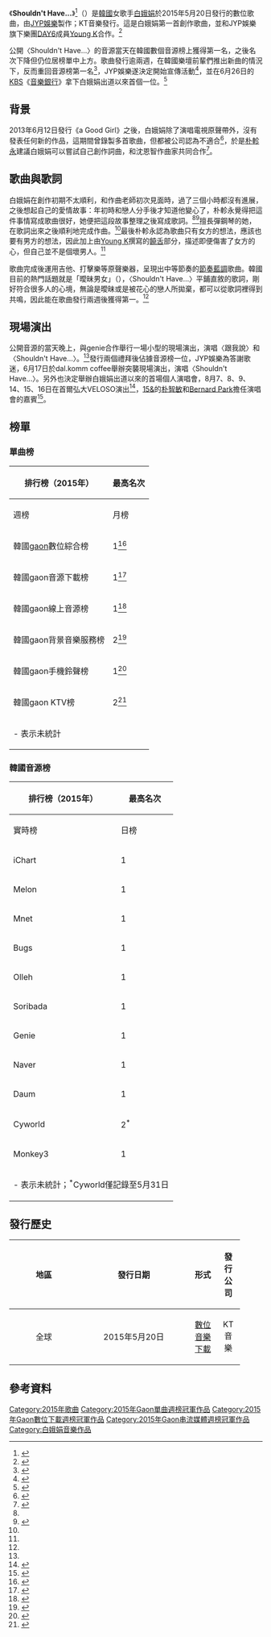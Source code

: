 {{Infobox song
| name          = Shouldn't Have...
| cover         = Baek AYeon-Shouldn't Have... cover.jpg
| original_name = 이럴거면 그러지말지
| type          = single
| artist        = [[白娥娟|白娥娟]]
| album         = 
| A-side        = 
| recorded      = [[JYP娛樂|JYP娛樂]]
| released      = {{Start date|2015|5|20}}
| published     = KT音樂
| genre         = K-Pop, R&B/Soul
| language      = ko
| length        = {{Duration|m=3|s=32}}
| lyricist      = 沈恩智、白娥娟、Young K
| composer      = 沈恩智、白娥娟
| arranger      = 沈恩智
| label         = JYP娛樂
| producer      = 
| tracks        = 
| misc          = {{External music video| type = album | {{YouTube|x815A21RIto|Shouldn't Have...}} }}
}}
《'''Shouldn't Have...'''》<ref name="discography">{{Cite web|url=http://100ayeon.jype.com/discography.asp?idx=3&lng=CH&page=|title=Discography|accessdate=2015-07-05|publisher=genie|date=2015-05-20|language=zh-cn|archive-url=https://web.archive.org/web/20150706152947/http://100ayeon.jype.com/discography.asp?idx=3&lng=CH&page=|archive-date=2015-07-06|dead-url=yes}}</ref>（{{lang-ko|'''이럴거면 그러지말지'''}}）是[[韓國|韓國]]女歌手[[白娥娟|白娥娟]]於2015年5月20日發行的數位歌曲，由[[JYP娛樂|JYP娛樂]]製作；KT音樂發行。這是白娥娟第一首創作歌曲，並和JYP娛樂旗下樂團[[DAY6|DAY6]]成員[[姜永晛|Young K]]合作。<ref>{{cite news|url=http://kpopn.com/2015/05/20/276398/|title=白娥娟<nowiki>"Shouldn’t Have"</nowiki>MV|publisher=kpopn.com|date=2015-05-20|language=zh-tw|access-date=2015-07-05|archive-url=https://web.archive.org/web/20150713204917/http://kpopn.com/2015/05/20/276398/|archive-date=2015-07-13|dead-url=yes}}</ref>

公開〈Shouldn't Have...〉的音源當天在韓國數個音源榜上獲得第一名，之後名次下降但仍位居榜單中上方。歌曲發行逾兩週，在韓國樂壇前輩們推出新曲的情況下，反而重回音源榜第一名<ref>{{cite news|url=http://www.ettoday.net/news/20150613/520392.htm|title=BIGBANG、EXO回歸搶冠軍！竟是 JYP的她奪下第一名|publisher=ETtoday|date=2015-06-13|language=zh-tw|accessdate=2015-07-05|archive-date=2015-07-31|archive-url=https://web.archive.org/web/20150731192401/http://www.ettoday.net/news/20150613/520392.htm|dead-url=no}}</ref>，JYP娛樂遂決定開始宣傳活動<ref>{{cite news|url=http://kpopn.com/2015/06/11/279848/|title=白娥娟出演本週音樂節目|publisher=kpopn.com|date=2015-06-11|language=zh-tw|access-date=2015-07-05|archive-url=https://web.archive.org/web/20150713210224/http://kpopn.com/2015/06/11/279848/|archive-date=2015-07-13|dead-url=yes}}</ref>，並在6月26日的[[KBS|KBS]]《[[KBS音樂銀行|音樂銀行]]》拿下白娥娟出道以來首個一位。<ref>{{cite news|url=http://kpopn.com/2015/07/05/284025/|title=白娥娟獲6/26音樂銀行一位|publisher=kpopn.com|date=2015-07-05|language=zh-tw|access-date=2015-07-05|archive-url=https://web.archive.org/web/20150708014741/http://kpopn.com/2015/07/05/284025/|archive-date=2015-07-08|dead-url=yes}}</ref>

==背景==
2013年6月12日發行《a Good Girl》之後，白娥娟除了演唱電視原聲帶外，沒有發表任何新的作品，這期間曾錄製多首歌曲，但都被公司認為不適合<ref>{{cite news|url=http://chinese.kpopstarz.com/trad/articles/78793/20150625/baiyayan.htm|title=白雅言：家人會在凌晨確認音源榜,媽媽甚至...|publisher=全星網|date=2015-06-25|language=zh-tw|accessdate=2015-07-17|archive-date=2015-07-07|archive-url=https://web.archive.org/web/20150707073304/http://chinese.kpopstarz.com/trad/articles/78793/20150625/baiyayan.htm|dead-url=no}}</ref>，於是[[朴軫永|朴軫永]]建議白娥娟可以嘗試自己創作詞曲，和沈恩智作曲家共同合作<ref name="gaon interview">{{cite news|url=http://gaonchart.co.kr/main/section/article/view.gaon?idx=9865&sgenre=interview|title=<nowiki>[2015년 26주차]</nowiki> 백아연_가온차트 디지털차트 1위 인터뷰|publisher=gaon|date=2015-07-01|language=ko|accessdate=2015-07-14|archive-date=2015-07-14|archive-url=https://web.archive.org/web/20150714120512/http://gaonchart.co.kr/main/section/article/view.gaon?idx=9865&sgenre=interview|dead-url=no}}</ref>。

==歌曲與歌詞==
白娥娟在創作初期不太順利，和作曲老師初次見面時，過了三個小時都沒有進展，之後想起自己的愛情故事：年初時和戀人分手後才知道他變心了，朴軫永覺得把這件事情寫成歌曲很好，她便把這段故事整理之後寫成歌詞。<ref name="gaon interview"/><ref name="mini live">{{Cite web|url=http://www.genie.co.kr/genie_Magazine/f_sub_main.asp?ctid=2&mgz_seq=884&Shortpath=4ni797|title=백아연 미니 라이브 공연 영상 공개|accessdate=2015-07-05|publisher=genie|date=2015-05-13|language=ko|archive-date=2015-07-06|archive-url=https://web.archive.org/web/20150706175829/http://www.genie.co.kr/genie_Magazine/f_sub_main.asp?ctid=2&mgz_seq=884&Shortpath=4ni797|dead-url=no}}</ref>擅長彈鋼琴的她，在歌詞出來之後順利地完成作曲。<ref name="gaon interview"/>最後朴軫永認為歌曲只有女方的想法，應該也要有男方的想法，因此加上由[[姜永晛|Young K]]撰寫的[[饒舌|饒舌]]部分，描述即便傷害了女方的心，但自己並不是個壞男人。<ref name="gaon interview"/>

歌曲完成後運用吉他、打擊樂等原聲樂器，呈現出中等節奏的[[節奏藍調|節奏藍調]]歌曲。韓國目前的熱門話題就是「曖昧男女」（{{lang-ko|썸남썸녀}}），〈Shouldn't Have...〉平鋪直敘的歌詞，剛好符合很多人的心境，無論是曖昧或是被花心的戀人所拋棄，都可以從歌詞裡得到共鳴，因此能在歌曲發行兩週後獲得第一。<ref name="discography"/>

==現場演出==
公開音源的當天晚上，與genie合作舉行一場小型的現場演出，演唱〈跟我說〉和〈Shouldn't Have...〉。<ref name="mini live"/>發行兩個禮拜後佔據音源榜一位，JYP娛樂為答謝歌迷，6月17日於dal.komm coffee舉辦突襲現場演出，演唱〈Shouldn't Have...〉。另外也決定舉辦白娥娟出道以來的首場個人演唱會，8月7、8、9、14、15、16日在首爾弘大VELOSO演出<ref>{{cite news|url=http://www.allthatstar.com/tw/view.php?action=&postID=100488|title=白娥娟舉行小型演唱會 用心傳遞音樂故事|publisher=全星網|date=2015-06-25|language=zh-tw|access-date=2015-07-06|archive-url=https://archive.is/20150706143457/http://www.allthatstar.com/tw/view.php?action=&postID=100488|archive-date=2015-07-06|dead-url=yes}}</ref>，[[15&|15&]]的[[朴智敏|朴智敏]]和[[Bernard_Park|Bernard Park]]擔任演唱會的嘉賓<ref>{{cite news|url=http://www.allthatstar.com/tw/view.php?action=5212&postID=127541|title=白娥娟演唱會完美落幕 六場演出座無虛席|publisher=全星網|date=2015-08-17|language=zh-tw|access-date=2015-10-02|archive-url=https://web.archive.org/web/20151003095514/http://www.allthatstar.com/tw/view.php?action=5212&postID=127541|archive-date=2015-10-03|dead-url=yes}}</ref>。

==榜單==
{{col-begin}}
{{col-2}}
===單曲榜===
{| class="wikitable sortable" style="text-align:center;"
|-
! rowspan="2" |排行榜（2015年） 
! colspan="3" |最高名次
|-
! 週榜
! 月榜
! 上半年榜
|-
|scope="row"| 韓國[[Gaon_Chart|gaon]]數位綜合榜
|1<ref>{{cite web|url=http://www.gaonchart.co.kr/main/section/chart/online.gaon?nationGbn=T&serviceGbn=ALL&targetTime=26&hitYear=2015&termGbn=week|title=2015년 26주차 Digital Chart|publisher=gaon|accessdate=2015-07-05|language=ko|archive-date=2015-07-06|archive-url=https://web.archive.org/web/20150706003030/http://www.gaonchart.co.kr/main/section/chart/online.gaon?nationGbn=T&serviceGbn=ALL&targetTime=26&hitYear=2015&termGbn=week|dead-url=no}}</ref>
|3<ref>{{cite web|url=http://www.gaonchart.co.kr/main/section/chart/online.gaon?nationGbn=T&serviceGbn=ALL&termGbn=month|title=2015년 06월 Digital Chart|publisher=gaon|accessdate=2015-07-16|language=ko|archive-date=2019-01-13|archive-url=https://web.archive.org/web/20190113005916/http://gaonchart.co.kr/main/section/chart/online.gaon?nationGbn=T&serviceGbn=ALL&termGbn=month|dead-url=no}}</ref>
|29<ref>{{cite web|url=http://www.gaonchart.co.kr/main/section/chart/total.gaon|title=2015년 상반기 결산 DIGITAL CHART|publisher=gaon|accessdate=2015-07-16|language=ko|archive-url=https://web.archive.org/web/20150711185009/http://gaonchart.co.kr/main/section/chart/total.gaon|archive-date=2015-07-11|dead-url=yes}}</ref>
|-
|scope="row"| 韓國gaon音源下載榜
|1<ref>{{cite web|url=http://www.gaonchart.co.kr/main/section/chart/online.gaon?nationGbn=T&serviceGbn=S1020&targetTime=26&hitYear=2015&termGbn=week|title=2015년 26주차 Download Chart|publisher=gaon|accessdate=2015-07-05|language=ko|archive-date=2015-07-06|archive-url=https://web.archive.org/web/20150706011024/http://www.gaonchart.co.kr/main/section/chart/online.gaon?nationGbn=T&serviceGbn=S1020&targetTime=26&hitYear=2015&termGbn=week|dead-url=no}}</ref>
|3<ref>{{cite web|url=http://www.gaonchart.co.kr/main/section/chart/online.gaon?nationGbn=T&serviceGbn=S1020&termGbn=month|title=2015년 06월 Download Chart|publisher=gaon|accessdate=2015-07-16|language=ko|archive-date=2018-10-27|archive-url=https://web.archive.org/web/20181027085434/http://www.gaonchart.co.kr/main/section/chart/online.gaon?nationGbn=T&serviceGbn=S1020&termGbn=month|dead-url=no}}</ref>
|26<ref>{{cite web|url=http://www.gaonchart.co.kr/main/section/chart/total.gaon?serviceGbn=S1020|title=2015년 상반기 결산 DOWNLOAD CHART|publisher=gaon|accessdate=2015-07-16|language=ko|archive-url=https://web.archive.org/web/20150710170750/http://www.gaonchart.co.kr/main/section/chart/total.gaon?serviceGbn=S1020|archive-date=2015-07-10|dead-url=yes}}</ref>
|-
|scope="row"| 韓國gaon線上音源榜
|1<ref>{{cite web|url=http://www.gaonchart.co.kr/main/section/chart/online.gaon?nationGbn=T&serviceGbn=S1040&targetTime=26&hitYear=2015&termGbn=week|title=2015년 26주차 Streaming Chart|publisher=gaon|accessdate=2015-07-05|language=ko|archive-date=2015-07-06|archive-url=https://web.archive.org/web/20150706000618/http://www.gaonchart.co.kr/main/section/chart/online.gaon?nationGbn=T&serviceGbn=S1040&targetTime=26&hitYear=2015&termGbn=week|dead-url=no}}</ref>
|3<ref>{{cite web|url=http://www.gaonchart.co.kr/main/section/chart/online.gaon?nationGbn=T&serviceGbn=S1040&termGbn=month|title=2015년 06월 Streaming Chart|publisher=gaon|accessdate=2015-07-16|language=ko|archive-date=2019-01-10|archive-url=https://web.archive.org/web/20190110183352/http://www.gaonchart.co.kr/main/section/chart/online.gaon?nationGbn=T&serviceGbn=S1040&termGbn=month|dead-url=no}}</ref>
|44<ref>{{cite web|url=http://www.gaonchart.co.kr/main/section/chart/total.gaon?serviceGbn=S1040|title=2015년 상반기 결산 STREAMING CHART|publisher=gaon|accessdate=2015-07-16|language=ko|archive-url=https://web.archive.org/web/20161130222243/http://gaonchart.co.kr/main/section/chart/total.gaon?serviceGbn=S1040|archive-date=2016-11-30|dead-url=yes}}</ref>
|-
|scope="row"| 韓國gaon背景音樂服務榜
|2<ref>{{cite web|url=http://www.gaonchart.co.kr/main/section/chart/online.gaon?nationGbn=T&serviceGbn=S1060&targetTime=26&hitYear=2015&termGbn=week|title=2015년 26주차 BGM Chart|publisher=gaon|accessdate=2015-07-05|language=ko|archive-date=2015-07-06|archive-url=https://web.archive.org/web/20150706005241/http://www.gaonchart.co.kr/main/section/chart/online.gaon?nationGbn=T&serviceGbn=S1060&targetTime=26&hitYear=2015&termGbn=week|dead-url=no}}</ref>
|6<ref>{{cite web|url=http://www.gaonchart.co.kr/main/section/chart/online.gaon?nationGbn=T&serviceGbn=S1060&termGbn=month|title=2015년 06월 BGM Chart|publisher=gaon|accessdate=2015-07-05|language=ko|archive-date=2015-07-03|archive-url=https://web.archive.org/web/20150703160503/http://gaonchart.co.kr/main/section/chart/online.gaon?nationGbn=T&serviceGbn=S1060&termGbn=month|dead-url=no}}</ref>
| -
|-
|scope="row"| 韓國gaon手機鈴聲榜
|1<ref>{{cite web|url=http://www.gaonchart.co.kr/main/section/chart/mobile.gaon?nationGbn=T&serviceGbn=S2020&targetTime=26&hitYear=2015&termGbn=week|title=2015년 26주차 Mobile Chart|publisher=gaon|accessdate=2015-07-05|language=ko|archive-date=2015-07-06|archive-url=https://web.archive.org/web/20150706003033/http://www.gaonchart.co.kr/main/section/chart/mobile.gaon?nationGbn=T&serviceGbn=S2020&targetTime=26&hitYear=2015&termGbn=week|dead-url=no}}</ref>
|2<ref>{{cite web|url=http://www.gaonchart.co.kr/main/section/chart/mobile.gaon?nationGbn=T&serviceGbn=S2020&termGbn=month|title=2015년 06월 Mobile Chart|publisher=gaon|accessdate=2015-07-05|language=ko|archive-date=2019-01-08|archive-url=https://web.archive.org/web/20190108201235/http://www.gaonchart.co.kr/main/section/chart/mobile.gaon?nationGbn=T&serviceGbn=S2020&termGbn=month|dead-url=no}}</ref>
| -
|-
|scope="row"| 韓國gaon KTV榜
|2<ref>{{cite web|url=http://www.gaonchart.co.kr/main/section/chart/karaoke.gaon?nationGbn=T&serviceGbn=S3010&targetTime=28&hitYear=2015&termGbn=week|title=2015년 28주차 노래방 Chart|publisher=gaon|accessdate=2015-07-16|language=ko|archive-date=2015-07-16|archive-url=https://web.archive.org/web/20150716170642/http://www.gaonchart.co.kr/main/section/chart/karaoke.gaon?nationGbn=T&serviceGbn=S3010&targetTime=28&hitYear=2015&termGbn=week|dead-url=no}}</ref>
|11<ref>{{cite web|url=http://www.gaonchart.co.kr/main/section/chart/karaoke.gaon?nationGbn=T&serviceGbn=S3010&termGbn=month|title=2015년 06월 노래방 Chart|publisher=gaon|accessdate=2015-07-16|language=ko|archive-date=2015-07-16|archive-url=https://web.archive.org/web/20150716153521/http://www.gaonchart.co.kr/main/section/chart/karaoke.gaon?nationGbn=T&serviceGbn=S3010&termGbn=month|dead-url=no}}</ref>
| -
|- class="sortbottom"
| colspan="4"| - 表示未統計
|}
{{col-2}}
===韓國音源榜===
{| class="wikitable sortable" style="text-align:center;"
|-
! rowspan="2" |排行榜（2015年） 
! colspan="3" |最高名次
|-
! 實時榜
! 日榜
! 週榜
|-
|scope="row"| iChart
|1
| -
|1
|-
|scope="row"| Melon
|1
|1
|1
|-
|scope="row"| Mnet
|1
|1
|2<ref>{{cite web|url=http://www.mnet.com/chart/TOP100/20150615-20150621|title=2015.06.15 ~ 2015.06.21|publisher=Mnet|accessdate=2015-08-13|language=ko|archive-url=https://web.archive.org/web/20190217222247/http://www.mnet.com/chart/TOP100/20150615-20150621|archive-date=2019-02-17|dead-url=yes}}</ref>
|-
|scope="row"| Bugs
|1
|1
|1<ref>{{cite web|url=http://music.bugs.co.kr/chart/track/week/total?chartdate=20150621|title=2015.06.15 ~ 2015.06.21|publisher=Bugs|accessdate=2015-08-13|language=ko}}</ref>
|-
|scope="row"| Olleh
|1
|1
|1<ref>{{cite web|url=http://www.ollehmusic.com/#/Ranking/f_WeekRankingList_New.asp?jobDT=2015-06-15&listtype=album&strGenreCode=&midCode=|title=2015.06.15 ~ 2015.06.21|publisher=Olleh|accessdate=2015-08-13|language=ko|archive-url=https://archive.today/20160725174007/http://www.ollehmusic.com/%23/Ranking/f_WeekRankingList_New.asp?jobDT=2010-01-21&listtype=album&strGenreCode=&midCode=#/Ranking/f_WeekRankingList_New.asp?jobDT=2015-06-15&listtype=album&strGenreCode=&midCode=|archive-date=2016-07-25|dead-url=yes}}</ref>
|-
|scope="row"| Soribada
|1
|1
|2<ref>{{cite web|url=http://www.soribada.com/music/chart/weekly/2015063|title=2015년 06월 15일 ~ 2015년 06월 21일|publisher=Soribada|accessdate=2015-08-13|language=ko|archive-date=2015-09-24|archive-url=https://web.archive.org/web/20150924103856/http://www.soribada.com/music/chart/weekly/2015063|dead-url=no}}</ref>
|-
|scope="row"| Genie
|1
|1
|1<ref>{{cite web|url=http://www.genie.co.kr/chart/f_top_100.asp?ditc=W&rtm=N&ymd=20150615|title=2015.06.3주|publisher=Genie|accessdate=2015-08-13|language=ko|archive-date=2015-09-24|archive-url=https://web.archive.org/web/20150924021515/http://www.genie.co.kr/chart/f_top_100.asp?ditc=W&rtm=N&ymd=20150615|dead-url=no}}</ref>
|-
|scope="row"| Naver
|1
|1
|1
|-
|scope="row"| Daum
|1
|1
|2
|-
|scope="row"| Cyworld
|2<sup>*</sup>
|2<sup>*</sup>
|*
|-
|scope="row"| Monkey3
|1
|1
|1
|- class="sortbottom"
| colspan="4"| - 表示未統計；<sup>*</sup>Cyworld僅記錄至5月31日
|}
{{col-end}}

==發行歷史==
{| class="wikitable" width="60%"
|-
! width="5%"|地區
! width="8%"|發行日期
! width="12%"|形式
! width="10%"|發行公司
|-
|<center>全球</center>
|<center>2015年5月20日 </center>
|<center>[[數位音樂下載|數位音樂下載]]</center>
|<center>KT音樂</center>
|}

==參考資料==
{{reflist|2}}
{{白娥娟}}
{{Gaon單曲週榜冠軍 (2015年)}}
[[Category:2015年歌曲|Category:2015年歌曲]]
[[Category:2015年Gaon單曲週榜冠軍作品|Category:2015年Gaon單曲週榜冠軍作品]]
[[Category:2015年Gaon數位下載週榜冠軍作品|Category:2015年Gaon數位下載週榜冠軍作品]]
[[Category:2015年Gaon串流媒體週榜冠軍作品|Category:2015年Gaon串流媒體週榜冠軍作品]]
[[Category:白娥娟音樂作品|Category:白娥娟音樂作品]]
